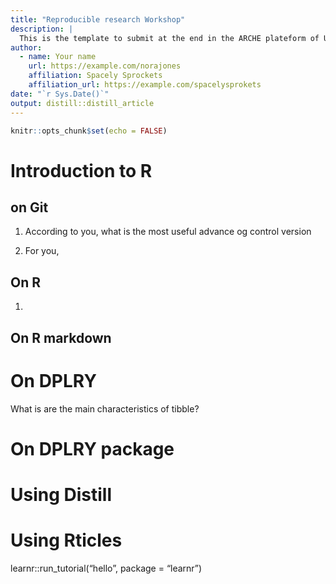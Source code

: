 ```yaml
---
title: "Reproducible research Workshop"
description: |
  This is the template to submit at the end in the ARCHE plateform of UL.
author:
  - name: Your name
    url: https://example.com/norajones
    affiliation: Spacely Sprockets
    affiliation_url: https://example.com/spacelysprokets
date: "`r Sys.Date()`"
output: distill::distill_article
---
```


```r
knitr::opts_chunk$set(echo = FALSE)
```

# Introduction to R

## on Git

1. According to you, what is the most useful advance og control version

2. For you,


## On R

1.

## On R markdown



# On DPLRY

What is are the main characteristics of  tibble?



# On DPLRY package



# Using Distill


# Using Rticles



learnr::run_tutorial("hello", package = "learnr")
